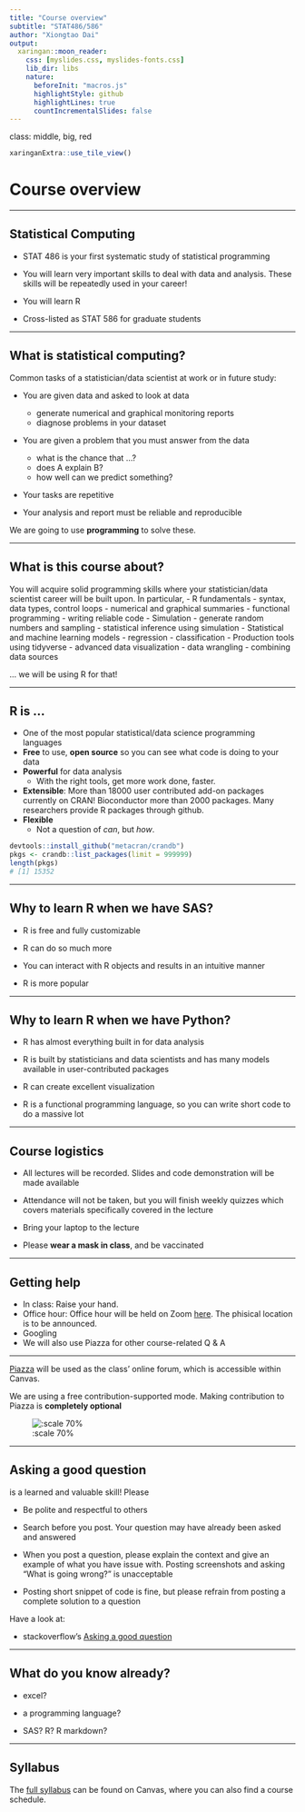 ```yaml
---
title: "Course overview"
subtitle: "STAT486/586"
author: "Xiongtao Dai"
output:
  xaringan::moon_reader:
    css: [myslides.css, myslides-fonts.css]
    lib_dir: libs
    nature:
      beforeInit: "macros.js"
      highlightStyle: github
      highlightLines: true
      countIncrementalSlides: false
---
```

class: middle, big, red

```r
xaringanExtra::use_tile_view()
```

# Course overview

---

## Statistical Computing

- STAT 486 is your first systematic study of statistical programming

- You will learn very important skills to deal with data and analysis. These skills will be repeatedly used in your career!

- You will learn R

- Cross-listed as STAT 586 for graduate students

---

## What is statistical computing?

Common tasks of a statistician/data scientist at work or in future study:

- You are given data and asked to look at data
  - generate numerical and graphical monitoring reports
  - diagnose problems in your dataset

- You are given a problem that you must answer from the data
  - what is the chance that ...?
  - does A explain B?
  - how well can we predict something?

- Your tasks are repetitive

- Your analysis and report must be reliable and reproducible

We are going to use **programming** to solve these.

---

## What is this course about?

You will acquire solid programming skills where your statistician/data scientist career will be built upon. In particular,
- R fundamentals
  - syntax, data types, control loops
  - numerical and graphical summaries
  - functional programming
  - writing reliable code
- Simulation
  - generate random numbers and sampling
  - statistical inference using simulation
- Statistical and machine learning models
  - regression
  - classification
- Production tools using tidyverse
  - advanced data visualization
  - data wrangling
  - combining data sources

... we will be using R for that!

---

## R is ...

* One of the most popular statistical/data science programming languages
* __Free__ to use, __open source__ so you can see what code is doing to your data
* __Powerful__ for data analysis
    * With the right tools, get more work done, faster.
* __Extensible__: More than 18000 user contributed add-on packages currently on CRAN! Bioconductor more than 2000 packages. Many researchers provide R packages through github.
* __Flexible__
    * Not a question of _can_, but _how_.

```r
devtools::install_github("metacran/crandb")
pkgs <- crandb::list_packages(limit = 999999)
length(pkgs)
# [1] 15352
```

---

## Why to learn R when we have SAS?

- R is free and fully customizable

- R can do so much more

- You can interact with R objects and results in an intuitive manner 

- R is more popular

---

## Why to learn R when we have Python?

- R has almost everything built in for data analysis

- R is built by statisticians and data scientists and has many models available in user-contributed packages

- R can create excellent visualization

- R is a functional programming language, so you can write short code to do a massive lot  

---



## Course logistics

- All lectures will be recorded. Slides and code demonstration will be made available

- Attendance will not be taken, but you will finish weekly quizzes which covers materials specifically covered in the lecture

- Bring your laptop to the lecture

- Please **wear a mask in class**, and be vaccinated 

---

## Getting help

- In class: Raise your hand. 
- Office hour: Office hour will be held on Zoom [here](https://iastate.zoom.us/j/93009772568?pwd=aWlWWHN0SmN2U011K3BiejhFK3E4Zz09). The phisical location is to be announced.
- Googling
- We will also use Piazza for other course-related Q & A 

---

[Piazza](https://piazza.com/iastate/spring2022/stat486586) will be used as the class' online forum, which is accessible within Canvas. 

We are using a free contribution-supported mode. Making contribution to Piazza is **completely optional**

 
![:scale 70%](images/Piazza.png)

---

## Asking a good question

is a learned and valuable skill! Please

- Be polite and respectful to others

- Search before you post. Your question may have already been asked and answered

- When you post a question, please explain the context and give an example of what you have issue
with. Posting screenshots and asking "What is going wrong?" is unacceptable

- Posting short snippet of code is fine, but please refrain from posting a complete solution to a question

Have a look at:

- stackoverflow's [Asking a good question](http://stackoverflow.com/help/how-to-ask)

---

## What do you know already?

- excel?

- a programming language?

- SAS? R? R markdown?


<!-- ## What data will we look at? -->

<!-- Go to Google Forms to let me know your favorites and make suggestions: -->
<!-- https://forms.gle/oWABftKzyfy2Skdp7 -->

<!-- Anything else you can think of? -->


<!-- ## What data will we look at? -->

<!-- Go to Google Forms to let me know your favorites and make suggestions: -->
<!-- https://forms.gle/j3cWwu3Q9Be33e7T6 -->

---

## Syllabus

The [full syllabus](https://canvas.iastate.edu/courses/88184/assignments/syllabus) can be found on Canvas, where you can also find a course schedule.


